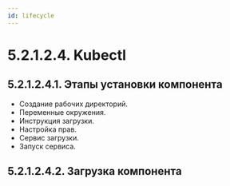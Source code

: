 ```yaml
---
id: lifecycle
---
```



# 5.2.1.2.4. Kubectl

## 5.2.1.2.4.1. Этапы установки компонента
- Создание рабочих директорий.
- Переменные окружения.
- Инструкция загрузки.
- Настройка прав.
- Сервис загрузки.
- Запуск сервиса.

## 5.2.1.2.4.2. Загрузка компонента
<DownloadBIN/>
